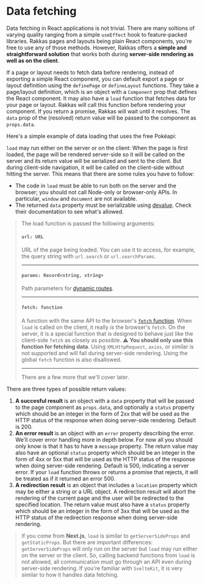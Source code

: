 
# Data fetching

Data fetching in React applications is not trivial. There are many soltions of varying quality ranging from a simple `useEffect` hook to feature-packed libraries. Rakkas pages and layouts being plain React components, you're free to use any of those methods. However, Rakkas offers a **simple and straightforward solution** that works both during **server-side rendering as well as on the client**.

If a page or layout needs to fetch data before rendering, instead of exporting a simple React component, you can default export a page or layout definition using the `definePage` or `defineLayout` functions. They take a page/layout definition, which is an object with a `Component` prop that defines the React component. It may also have a `load` function that fetches data for your page or layout. Rakkas will call this function before rendering your component. If you return a promise, Rakkas will wait until it resolves. The `data` prop of the (resolved) return value will be passed to the component as `props.data`.

Here's a simple example of data loading that uses the free Pokéapi:


<SampleViewer
	url="/examples/fetch/pikachu"
	code={fetchDefinePageExample}
	height="35em"
/>

`load` may run either on the server or on the client: When the page is first loaded, the page will be rendered server-side so it will be called on the server and its return value will be serialized and sent to the client. But during client-side navigation, it will be called on the client-side without hitting the server. This means that there are some rules you have to follow:

- The code in `load` must be able to run both on the server and the browser; you should not call Node-only or browser-only APIs. In particular, `window` and `document` are not available.
- The returned `data` property must be serializable using [devalue](https://github.com/Rich-Harris/devalue). Check their documentation to see what's allowed.

> The load function is passed the following arguments:
>
> #### `url: URL`
>
> URL of the page being loaded. You can use it to access, for example, the query string with `url.search` or `url.searchParams`.
>
> ---
>
> #### `params: Record<string, string>`
>
> Path parameters for [dynamic routes](/guide/pages-and-routing#dynamic-routes).
>
> ---
>
> #### `fetch: function`
>
> A function with the same API to the browser's [`fetch` function](https://developer.mozilla.org/en-US/docs/Web/API/Fetch_API). When `load` is called on the client, it really _is_ the browser's `fetch`. On the server, it is a special function that is designed to behave just like the client-side `fetch` as closely as possible. ⚠️ **You should only use this function for fetching data**. Using `XMLHttpRequest`, `axios`, or similar is not supported and will fail during server-side rendering. Using the global `fetch` function is also disallowed.
>
> ---
>
> There are a few more that we'll cover later.

There are three types of possible return values:

1. **A succesful result** is an object with a `data` property that will be passed to the page component as `props.data`, and optionally a `status` property which should be an integer in the form of 2xx that will be used as the HTTP status of the response when doing server-side rendering. Default is 200.
2. **An error result** is an object with an `error` property describing the error. We'll cover error handling more in depth below. For now all you should only know is that it has to have a `message` property. The return value may also have an optional `status` property which should be an integer in the form of 4xx or 5xx that will be used as the HTTP status of the response when doing server-side rendering. Default is 500, indicating a server error. If your `load` function throws or returns a promise that rejects, it will be treated as if it returned an error 500.
3. **A redirection result** is an object that includes a `location` property which may be either a string or a URL object. A redirection result will abort the rendering of the current page and the user will be redirected to the specified location. The return value must also have a `status` property which should be an integer in the form of 3xx that will be used as the HTTP status of the redirection response when doing server-side rendering.

> If you come from **Next.js**, `load` is similar to `getServerSideProps` and `getStaticProps`. But there are important differences: `getServerSideProps` will only run on the server but `load` may run either on the server or the client. So, calling backend functions from `load` is not allowed, all communication must go through an API even during server-side rendering. If you're familiar with `SvelteKit`, it is very similar to how it handles data fetching.
